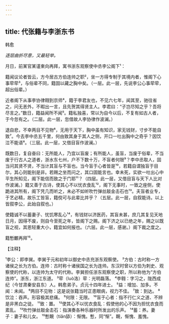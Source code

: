 ```yaml
---
---
---
```

title: 代张籍与李浙东书
---



韩愈

*逐层曲折尽意，又最轻举。*

月日，前某官某谨柬向再拜，寓书浙东观察使中丞李公阁下¹：

籍闻议论者皆云，方今居古方伯连帅之职²，坐一方得专制于其境内者，惟阁下心事荦荦³，与俗辈不同，籍固以藏之胸中矣。（一层。此一层，先说李公心事荦荦，超出俗辈。）

近者阁下从事李协律翱到京师⁴，籍于李君友也，不见六七年，闻其至，驰往省之，问无恙外，不暇出一言，且先贺其得贤主人。李君曰：“子岂尽知之乎？吾将尽言之。”数日，籍益闻所不闻⁵。籍私独喜，常以为自今以后，不复有如古人者，于今忽有之。（二层。此一层，忽借故人李协律作波澜。）

退自悲，不幸两目不见物⁶，无用于天下，胸中虽有知识，家无钱财，寸步不能自致⁷。今去李中丞五千里，何由致其身于其人之侧，开口一吐出胸中之奇乎？因饮泣不能语⁸。（三层。此一层，又借目盲作波澜。）

既数日，复自奋曰：无所能人，乃宜以盲废；有所能人，虽盲，当废于俗辈，不当废于行古人之道者，浙水东七州，户不下数十万，不盲者何限⁹？李中丞取人，固当问其贤不贤，不当计其盲与不盲也。当今盲于心者皆是¹⁰，若籍自谓独盲于目尔，其心则能别是非。若赐之坐而问之，其口固能言也。幸未死，实欲一吐出心中平生所知见，阁下能信而致之于门耶¹¹？（四层。此一层，又借目盲与天下人比对作波澜。）籍又善于古诗，使其心不以忧衣食乱¹²，阁下无事时，一致之座侧，使跪进其所有，阁下凭几而听之，未必不如听吹竹弹丝敲金击石也¹³。夫盲者业专，于艺必精，故乐工皆盲，籍傥可与此辈比并乎？（五层。此一层，自叙能诗。以上皆叙李公，此始自叙也。）

使籍诚不以蓄妻子、忧饥寒乱心¹⁴，有钱财以济医药，其盲未甚，庶几其复见天地日月，因得不废，则自今至死之年，皆阁下之赐。阁下济之以已绝之年，赐之以既盲之视，其恩轻重大小，籍宜如何报也。（六层。此一层，感谢。）阁下裁之度之。

籍慙覼再拜¹⁵。

【注释】

¹李公：即李巽。李巽于元和初年以御史中丞充浙东观察使。
²方伯：古时称一方诸侯之长为方伯。连帅：古时称十诸侯国之长为连帅。东汉时曾以方伯为刺史、观察使的代称，以连帅为太守的代称。李巽担任浙东观察使之职，所以称他为“方伯连帅”。浙东，浙江东道。
³荦（luò洛）荦：光明磊落。
⁴李翱：字习之，陇西成纪（今甘肃秦安县东）人。韩愈弟子。贞元十四年进士。
⁵益：增加、加多。不闻：未闻。
⁶两目不见物：这是说张籍当时正患眼病，视力不佳。
⁷致：到达。
⁸饮泣：吞声。形容极其悲痛。
⁹何限：无限。
¹⁰盲于心者：指不行仁义之道、不辨是非黑白之徒。
¹¹致：置。
¹²使其心不以忧衣食乱：假使他的心不因为担忧衣食而紊乱。
¹³吹竹弹丝敲金击石：指演奏各种乐器时所发出的乐声。
¹⁴蓄：养。妻子：妻子和儿女。
¹⁵慙靦（tiǎn舔）：惭愧。慙，同“惭”。靦，惭愧、羞愧。